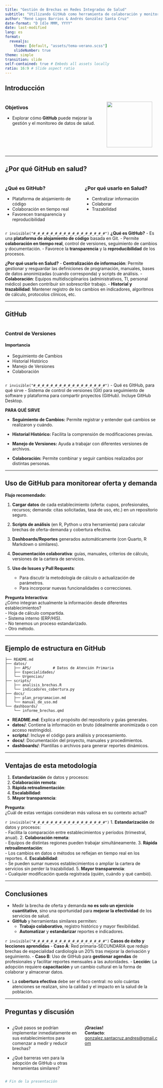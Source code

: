 ```yaml
---
title: "Gestión de Brechas en Redes Integradas de Salud"
subtitle: "Utilizando GitHub como herramienta de colaboración y monitoreo"
author: "René Lagos Barrios & Andrés González Santa Cruz"
date-format: "D [d]e MMM, YYYY"
date: last-modified
lang: es
format:
  revealjs:
    theme: [default, "assets/tema-verano.scss"]
    slideNumber: true
theme: simple
transition: slide
self-contained: true # Embeds all assets locally
ratio: 16:9 # Slide aspect ratio
---
```


## Introducción

:::: {.columns}

::: {.column width="65%"}
### Objetivos

- Explorar cómo **GitHub** puede mejorar la gestión y el monitoreo de datos de salud.
:::

::: {.column width="35%"}
![](https://cdn-icons-png.flaticon.com/512/3775/3775036.png){.fragment width=150}
:::

::::


---

## ¿Por qué GitHub en salud?

:::: {.columns}

::: {.column width="50%"}
### ¿Qué es GitHub?
- Plataforma de alojamiento de código
- Colaboración en tiempo real
- Favorecen transparencia y reproducibilidad

:::

::: {.column width="50%"}

### ¿Por qué usarlo en Salud?
- Centralizar información
- Colaborar
- Trazabilidad
:::

:::: 


::: {.notes}
`r invisible("#_#_#_#_#_#_#_#_#_#_#_#_#_#_#_#_#")`
**¿Qué es GitHub?**
- Es una **plataforma de alojamiento de código** basada en Git.
- Permite **colaboración en tiempo real**, control de versiones, seguimiento de cambios y documentación.
- Favorece la **transparencia** y la **reproducibilidad** de los procesos.

**¿Por qué usarlo en Salud?**
- **Centralización de información**: Permite gestionar y resguardar las definiciones de programación, manuales, bases de datos anonimizadas (cuando corresponda) y scripts de análisis.
- **Colaboración**: Equipos multidisciplinarios (administrativos, TI, personal médico) pueden contribuir sin sobrescribir trabajo.
- **Historial y trazabilidad**: Mantener registro de los cambios en indicadores, algoritmos de cálculo, protocolos clínicos, etc.
::: 

---

## GitHub

:::: {.columns}

::: {.column width="40%"}
### **Control de Versiones**

#### **Importancia**
::: {.nonincremental}
- Seguimiento de Cambios
- Historial Histórico 
- Manejo de Versiones
- Colaboración 
:::
:::

::: {.column width="40%"}

:::

:::: 

::: {.notes}
`r invisible("#_#_#_#_#_#_#_#_#_#_#_#_#_#_#_#_#")`
- Qué es GItHub, para qué sirve
- Sistema de control de versiones (Git) para seguimiento de software y plataforma para compartir proyectos (GitHub). Incluye GitHub Desktop.

**PARA QUÉ SIRVE**

- **Seguimiento de Cambios:** Permite registrar y entender qué cambios se realizaron y cuándo.

- **Historial Histórico:** Facilita la comprensión de modificaciones previas.

- **Manejo de Versiones:** Ayuda a trabajar con diferentes versiones de archivos.

- **Colaboración:** Permite combinar y seguir cambios realizados por distintas personas.
:::

---

## Uso de GitHub para monitorear oferta y demanda {.smaller}

**Flujo recomendado**:

1. **Cargar datos** de cada establecimiento (oferta: cupos, profesionales, recursos; demanda: citas solicitadas, tasa de uso, etc.) en un repositorio seguro.

2. **Scripts de análisis** (en R, Python u otra herramienta) para calcular brechas de oferta-demanda y cobertura efectiva.

3. **Dashboards/Reportes** generados automáticamente (con Quarto, R Markdown o similares).

4. **Documentación colaborativa**: guías, manuales, criterios de cálculo, versiones de la cartera de servicios.

5. **Uso de Issues y Pull Requests**:  
   - Para discutir la metodología de cálculo o actualización de parámetros.  
   - Para incorporar nuevas funcionalidades o correcciones.

::: {.notes} 
**Pregunta Interactiva**:  
¿Cómo integran actualmente la información desde diferentes establecimientos?  
- Hoja de cálculo compartida.  
- Sistema interno (ERP/HIS).  
- No tenemos un proceso estandarizado.  
- Otro método.  

:::

---

## Ejemplo de estructura en GitHub

```plaintext
├── README.md
├── datos/
│   ├── APS/          # Datos de Atención Primaria
│   ├── Especialidades/
│   └── Urgencias/
├── scripts/
│   ├── analisis_brechas.R
│   └── indicadores_cobertura.py
├── docs/
│   ├── plan_programacion.md
│   └── manual_de_uso.md
└── dashboards/
    └── informe_brechas.qmd
```

::: {.notes} 
- **README.md**: Explica el propósito del repositorio y guías generales.
- **datos/**: Contiene la información en bruto (idealmente anonimizada o con acceso restringido).
- **scripts/**: Incluye el código para análisis y procesamiento.
- **docs/**: Documentación del proyecto, manuales y procedimientos.
- **dashboards/**: Plantillas o archivos para generar reportes dinámicos.
:::


---

## Ventajas de esta metodología

1. **Estandarización** de datos y procesos:  
2. **Colaboración remota**:  
3. **Rápida retroalimentación**:  
4. **Escalabilidad**:  
5. **Mayor transparencia**:  

**Pregunta**:  
¿Cuál de estas ventajas consideran más valiosa en su contexto actual?  


::: {.notes}
`r invisible("#_#_#_#_#_#_#_#_#_#_#_#_#_#_#_#_#")`
1. **Estandarización** de datos y procesos:  
   - Facilita la comparación entre establecimientos y períodos (trimestral, anual).
2. **Colaboración remota**:  
   - Equipos de distintas regiones pueden trabajar simultáneamente.
3. **Rápida retroalimentación**:  
   - Los cambios en datos o métodos se reflejan en tiempo real en los reportes.
4. **Escalabilidad**:  
   - Se pueden sumar nuevos establecimientos o ampliar la cartera de servicios sin perder la trazabilidad.
5. **Mayor transparencia**:  
   - Cualquier modificación queda registrada (quién, cuándo y qué cambió).
:::

---

## Conclusiones

- Medir la brecha de oferta y demanda **no es solo un ejercicio cuantitativo**, sino una oportunidad para **mejorar la efectividad** de los servicios de salud.
- **GitHub** y herramientas similares permiten:
  - **Trabajo colaborativo**, registro histórico y mayor flexibilidad.
  - **Automatizar** y **estandarizar** reportes e indicadores.
  

::: {.notes}
`r invisible("#_#_#_#_#_#_#_#_#_#_#_#_#_#_#_#_#")`
**Casos de éxito y lecciones aprendidas**
- **Caso A**: Red primaria-SECUNDARIA que redujo brechas de especialidad cardiología un 20% tras mejorar la derivación y seguimiento.
- **Caso B**: Uso de GitHub para **gestionar agendas** de profesionales y facilitar reportes mensuales a las autoridades.
- **Lección**: La adopción requiere **capacitación** y un cambio cultural en la forma de colaborar y almacenar datos.

- La **cobertura efectiva** debe ser el foco central: no solo cuántas atenciones se realizan, sino la calidad y el impacto en la salud de la población.
:::

---

## Preguntas y discusión

:::: {.columns}

::: {.column width="50%"}

- ¿Qué pasos se podrían implementar inmediatamente en sus establecimientos para comenzar a medir y reducir brechas?

- ¿Qué barreras ven para la adopción de GitHub u otras herramientas similares?

:::


::: {.column width="50%"}
**¡Gracias!**  
**Contacto**: [gonzalez.santacruz.andres@gmail.com](mailto:gonzalez.santacruz.andres@gmail.com)
:::

:::: 

```yaml
# Fin de la presentación
```


